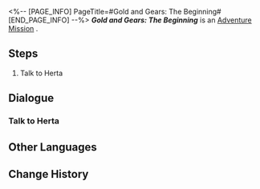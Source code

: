 <%-- [PAGE_INFO]
PageTitle=#Gold and Gears: The Beginning#
[END_PAGE_INFO] --%>
{{Stub|Dialogue.}}
{{Mission Infobox
|id            = 8016101
|title         = 
|image         = <!--Mission Gold and Gears The Beginning.png-->
|type          = Adventure
|event_name    = 
|chapter       = 
|requirements  = 
* [[Adventure Mission]] ''[[Swarm Disaster: Experimental Teaching (II)]]'' completed
* Reach [[Trailblaze Level]] 21
|summary       = <!--official mission summary from Fate's Atlas-->
|characters    = Trailblazer
|startLocation = [[<!--starting world-->]] - [[<!--starting area-->]]
|world         = <!--starting world-->
|area          = <!--starting area-->
|prev          = Swarm Disaster: Experimental Teaching (II)
|next          = Gold and Gears: Experimental Teaching
|rewards       = Credit*5,000
}}
'''''Gold and Gears: The Beginning''''' is an [[Adventure Mission]]<!--in [world]-->.

==Steps==
# Talk to Herta

<!--
==Gameplay Notes==

--><!--
==Trial Character==

-->
==Dialogue==
{{Stub Dialogue}}
===Talk to Herta===
{{Mission Description|type=adventure|location=<!--to be added-->|Herta and others have added a new algorithmic branch to the Expansion Module. This time, they have simulated Nous and selected the time before the demise of #27 Emperor Rubert...}}
{{Dialogue Start}}
:{{tx}}
{{Dialogue End}}

==Other Languages==
{{Other Languages
|en   = Gold and Gears: The Beginning
|zhs  = 黄金与机械：开启
|zht  = 黃金與機械：開啟
|ja   = 黄金と機械：始まり
|ko   = 황금과 기계: 시작
|es   = Oro y maquinaria: inicio
|fr   = Or et machines&nbsp;: Commencement
|ru   = Золото и шестерёнки: Начало
|th   = ทองคำและจักรกล: การเริ่มต้น
|vi   = Vàng Và Máy Móc: Khởi Động
|de   = Gold und Getriebe: Der Anfang
|id   = Emas dan Mesin: Awal
|pt   = Ouro e Engrenagens: O Começo
}}

==Change History==
{{Change History|1.6}}
